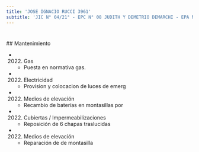 ```yaml
---
title: 'JOSE IGNACIO RUCCI 3961'
subtitle: 'JIC N° 04/21° - EPC N° 08 JUDITH Y DEMETRIO DEMARCHI - EPA N° 08 JUDITH Y DEMETRIO DEMARCHI - CECIE N° 25'
---
```


#


 ## Mantenimiento

*  (2022) Gas 
    + Puesta en normativa gas.

*  (2022) Electricidad 
    + Provision y colocacion de luces de emerg

*  (2022) Medios de elevación 
    + Recambio de baterías en montasillas por

*  (2022) Cubiertas / Impermeabilizaciones 
    + Reposición de 6 chapas traslucidas

*  (2022) Medios de elevación 
    + Reparación de  de montasilla



